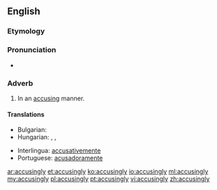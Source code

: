 ==English==

===Etymology===
{{suffix|accusing|ly}}

===Pronunciation===
* {{a|US}} {{IPA|/ə.ˈkju.zɪŋ.li/}}

===Adverb===
{{en-adv}}

# In an [[accusing]] manner.

====Translations====
{{trans-top|in an accusing manner}}
* Bulgarian: {{t+|bg|укорително}}
* Hungarian: {{t|hu|vádlóan}}, {{t|hu|vádolva}}, {{t|hu|szemrehányóan}}
{{trans-mid}}
* Interlingua: [[accusativemente]]
* Portuguese: [[acusadoramente]]
{{trans-bottom}}

[[ar:accusingly]]
[[et:accusingly]]
[[ko:accusingly]]
[[io:accusingly]]
[[ml:accusingly]]
[[my:accusingly]]
[[pl:accusingly]]
[[pt:accusingly]]
[[vi:accusingly]]
[[zh:accusingly]]